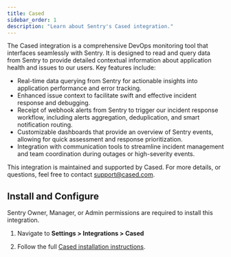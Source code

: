 ```yaml
---
title: Cased
sidebar_order: 1
description: "Learn about Sentry's Cased integration."
---
```


The Cased integration is a comprehensive DevOps monitoring tool that interfaces seamlessly with Sentry. It is designed to read and query data from Sentry to provide detailed contextual information about application health and issues to our users. 
Key features include:
- Real-time data querying from Sentry for actionable insights into application performance and error tracking.
- Enhanced issue context to facilitate swift and effective incident response and debugging.
- Receipt of webhook alerts from Sentry to trigger our incident response workflow, including alerts aggregation, deduplication, and smart notification routing.
- Customizable dashboards that provide an overview of Sentry events, allowing for quick assessment and response prioritization.
- Integration with communication tools to streamline incident management and team coordination during outages or high-severity events.

This integration is maintained and supported by Cased. For more details, or questions, feel free to contact support@cased.com.

## Install and Configure

<Alert>

Sentry Owner, Manager, or Admin permissions are required to install this integration.

</Alert>

1. Navigate to **Settings > Integrations > Cased**

2. Follow the full [Cased installation instructions](https://docs.cased.com/integrations/sentry/).
